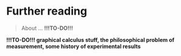 # Further reading {#chapter13}

> About ... **!!!TO-DO!!!**

**!!!TO-DO!!! graphical calculus stuff, the philosophical problem of measurement, some history of experimental results**



